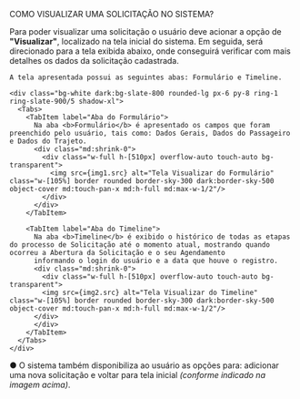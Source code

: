 

  <section>
    <p class="text-lg font-bold">COMO VISUALIZAR UMA SOLICITAÇÃO NO SISTEMA?</p>
    Para poder visualizar uma solicitação o usuário deve acionar a opção de <b>"Visualizar"</b>, localizado na tela inicial do sistema. 
    Em seguida, será direcionado para a tela exibida abaixo, onde conseguirá verificar com mais detalhes os dados da solicitação cadastrada.
    
    A tela apresentada possui as seguintes abas: Formulário e Timeline.

    <div class="bg-white dark:bg-slate-800 rounded-lg px-6 py-8 ring-1 ring-slate-900/5 shadow-xl">    
      <Tabs>
        <TabItem label="Aba do Formulário">
          Na aba <b>Formulário</b> é apresentado os campos que foram preenchido pelo usuário, tais como: Dados Gerais, Dados do Passageiro e Dados do Trajeto.
          <div class="md:shrink-0">
            <div class="w-full h-[510px] overflow-auto touch-auto bg-transparent">
              <img src={img1.src} alt="Tela Visualizar do Formulário" class="w-[105%] border rounded border-sky-300 dark:border-sky-500 object-cover md:touch-pan-x md:h-full md:max-w-1/2"/>
            </div>
          </div>
        </TabItem>
        
        <TabItem label="Aba do Timeline">
          Na aba <b>Timeline</b> é exibido o histórico de todas as etapas do processo de Solicitação até o momento atual, mostrando quando ocorreu a Abertura da Solicitação e o seu Agendamento
          informando o login do usuário e a data que houve o registro.
          <div class="md:shrink-0">
            <div class="w-full h-[510px] overflow-auto touch-auto bg-transparent">
            <img src={img2.src} alt="Tela Visualizar do Timeline" class="w-[105%] border rounded border-sky-300 dark:border-sky-500 object-cover md:touch-pan-x md:h-full md:max-w-1/2"/>
          </div>
          </div>
        </TabItem>  
      </Tabs>
    </div>

  ● O sistema também disponibiliza ao usuário as opções para: adicionar uma nova solicitação e voltar para tela inicial <i>(conforme indicado na imagem acima)</i>.

  </section>
